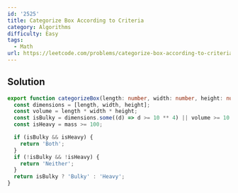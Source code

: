 ```yaml
---
id: '2525'
title: Categorize Box According to Criteria
category: Algorithms
difficulty: Easy
tags:
  - Math
url: https://leetcode.com/problems/categorize-box-according-to-criteria
---
```


## Solution

```typescript showLineNumbers
export function categorizeBox(length: number, width: number, height: number, mass: number): string {
  const dimensions = [length, width, height];
  const volume = length * width * height;
  const isBulky = dimensions.some((d) => d >= 10 ** 4) || volume >= 10 ** 9;
  const isHeavy = mass >= 100;

  if (isBulky && isHeavy) {
    return 'Both';
  }
  if (!isBulky && !isHeavy) {
    return 'Neither';
  }
  return isBulky ? 'Bulky' : 'Heavy';
}
```
